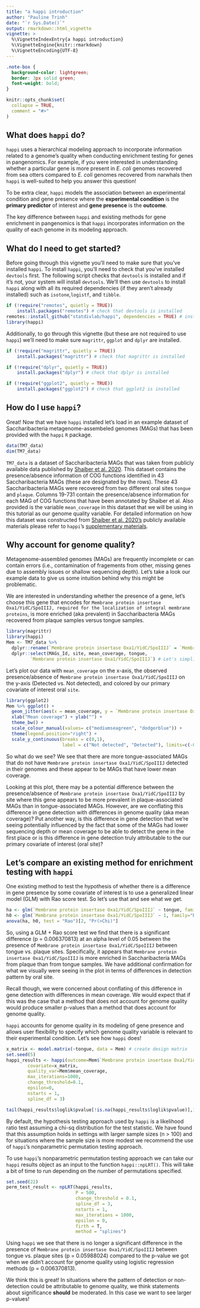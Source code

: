 ```yaml
---
title: "a happi introduction"
author: "Pauline Trinh" 
date: "`r Sys.Date()`"
output: rmarkdown::html_vignette
vignette: >
  %\VignetteIndexEntry{a happi introduction}
  %\VignetteEngine{knitr::rmarkdown}
  %\VignetteEncoding{UTF-8}
---
```

```css
.note-box {
  background-color: lightgreen;
  border: 3px solid green;
  font-weight: bold;
}
```

```r
knitr::opts_chunk$set(
  collapse = TRUE,
  comment = "#>"
)
```
## What does `happi` do? 
`happi` uses a hierarchical modeling approach to incorporate information related to a genome's quality when conducting enrichment testing for genes in pangenomics. For example, if you were interested in understanding whether a particular gene is more present in *E. coli* genomes recovered from sea otters compared to *E. coli* genomes recovered from narwhals then `happi` is well-suited to help you answer this question! 

To be extra clear, `happi` models the association between an experimental condition and gene presence where the **experimental condition** is the **primary predictor** of interest and **gene presence** is the **outcome**.

The key difference between `happi` and existing methods for gene enrichment in pangenomics is that `happi` incorporates information on the quality of each genome in its modeling approach. 

## What do I need to get started? 

Before going through this vignette you'll need to make sure that you've installed `happi`. 
To install `happi`, you'll need to check that you've installed `devtools` first. The following script checks that `devtools` is installed and if it's not, your system will install `devtools`. We'll then use `devtools` to install `happi` along with all its required dependencies (if they aren't already installed) such as `isotone`,`logistf`, and `tibble`. 

```r
if (!require("remotes", quietly = TRUE))
    install.packages("remotes") # check that devtools is installed
remotes::install_github("statdivlab/happi", dependencies = TRUE) # install dependencies for happi
library(happi)
```

Additionally, to go through this vignette (but these are not required to use `happi`) we'll need to make sure `magrittr`, `ggplot` and `dplyr` are installed. 
```r
if (!require("magrittr", quietly = TRUE))
    install.packages("magrittr") # check that magrittr is installed

if (!require("dplyr", quietly = TRUE))
    install.packages("dplyr") # check that dplyr is installed

if (!require("ggplot2", quietly = TRUE))
    install.packages("ggplot2") # check that ggplot2 is installed
```

## How do I use `happi`? 

Great! Now that we have `happi` installed let's load in an example dataset of Saccharibacteria metagenome-assembeled genomes (MAGs) that has been provided with the `happi` `R` package. 

```r
data(TM7_data)
dim(TM7_data)
```

`TM7_data` is a dataset of Saccharibacteria MAGs that was taken from publicly available data published by [Shaiber et al. 2020](https://doi.org/10.1186/s13059-020-02195-w). This dataset contains the presence/absence information of COG functions identified in 43 Saccharibacteria MAGs (these are designated by the rows). These 43 Saccharibacteria MAGs were recovered from two different oral sites `tongue` and `plaque`. Columns 19-731 contain the presence/absence information for each MAG of COG functions that have been annotated by Shaiber et al. Also provided is the variable `mean_coverage` in this dataset that we will be using in this tutorial as our genome quality variable. For detailed information on how this dataset was constructed from [Shaiber et al. 2020's](https://doi.org/10.1186/s13059-020-02195-w) publicly available materials please refer to `happi`'s [supplementary materials](https://github.com/statdivlab/happi_supplementary). 


## Why account for genome quality? 
Metagenome-assembled genomes (MAGs) are frequently incomplete or can contain errors (i.e., contamination of fragements from other, missing genes due to assembly issues or shallow sequencing depth). Let's take a look our example data to give us some intuition behind why this might be problematic. 

We are interested in understanding whether the presence of a gene, let's choose this gene that encodes for `Membrane protein insertase Oxa1/YidC/SpoIIIJ, required for the localization of integral membrane proteins`, is more enriched (aka prevalent) in Saccharibacteria MAGs recovered from plaque samples versus tongue samples. 

```r
library(magrittr)
library(happi)
Mem <- TM7_data %>% 
  dplyr::rename(`Membrane protein insertase Oxa1/YidC/SpoIIIJ` = `Membrane protein insertase Oxa1/YidC/SpoIIIJ, required for the localization of integral membrane proteins`) %>% 
  dplyr::select(MAGs_Id, site, mean_coverage, tongue,
         `Membrane protein insertase Oxa1/YidC/SpoIIIJ`) # Let's simplify our data and pull out the variables we'll need
```

Let's plot our data with `mean_coverage` on the x-axis, the observed presence/absence of `Membrane protein insertase Oxa1/YidC/SpoIIIJ` on the y-axis (Detected vs. Not detected), and colored by our primary covariate of interest oral `site`. 

```r
library(ggplot2)
Mem %>% ggplot() +
  geom_jitter(aes(x = mean_coverage, y = `Membrane protein insertase Oxa1/YidC/SpoIIIJ`, col = site, pch = site), height=0.08, width=0.00) +
  xlab("Mean coverage") + ylab("") +
  theme_bw() + 
  scale_colour_manual(values= c("mediumseagreen", "dodgerblue")) + 
  theme(legend.position="right") +
  scale_y_continuous(breaks = c(0,1),
                     label = c("Not detected", "Detected"), limits=c(-0.32, 1.1)) 
```

So what do we see? We see that there are more tongue-associated MAGs that do not have `Membrane protein insertase Oxa1/YidC/SpoIIIJ` detected in their genomes and these appear to be MAGs that have lower mean coverage. 

Looking at this plot, there may be a potential difference between the presence/absence of `Membrane protein insertase Oxa1/YidC/SpoIIIJ` by  site where this gene appears to be more prevalent in plaque-associated MAGs than in tongue-associated MAGs. However, are we conflating this difference in gene detection with differences in genome quality (aka mean coverage)? Put another way, is this difference  in gene detection that we're seeing potentially influenced by the fact that some of the MAGs had lower sequencing depth or mean coverage to be able to detect the gene in the first place or is this difference in gene detection truly attributable to the our primary covariate of interest (oral site)?  

## Let's compare an existing method for enrichment testing with `happi` 
One existing method to test the hypothesis of whether there is a difference in gene presence by some covariate of interest is to use a generalized linear model (GLM) with Rao score test. So let's use that and see what we get. 

```r
ha <- glm(`Membrane protein insertase Oxa1/YidC/SpoIIIJ` ~ tongue, family="binomial", data = Mem)
h0 <- glm(`Membrane protein insertase Oxa1/YidC/SpoIIIJ` ~ 1, family="binomial", data = Mem)
anova(ha, h0, test = "Rao")[2, "Pr(>Chi)"]
```

So, using a GLM + Rao score test we find that there is a significant difference (p = 0.006370813) at an alpha level of 0.05 between the presence of `Membrane protein insertase Oxa1/YidC/SpoIIIJ` between tongue vs. plaque sites. Specifically, it appears that `Membrane protein insertase Oxa1/YidC/SpoIIIJ` is more enriched in Saccharibacteria MAGs from plaque than from tongue samples. We have additional confirmation for what we visually  were seeing in the plot in terms of differences in detection pattern by oral site. 

Recall though, we were concerned about conflating of this difference in gene detection with differences in mean coverage. We would expect that if this was the case that a method that does not account for genome quality would produce smaller p-values than a method that does account for genome quality. 

`happi` accounts for genome quality in its modeling of gene presence and allows user flexibility to specify which genome quality variable is relevant to their experimental condition. Let's see how `happi` does! 

```r
x_matrix <- model.matrix(~tongue, data = Mem) # create design matrix
set.seed(5)
happi_results <- happi(outcome=Mem$`Membrane protein insertase Oxa1/YidC/SpoIIIJ`, 
        covariate=x_matrix, 
        quality_var=Mem$mean_coverage,
        max_iterations=1000, 
        change_threshold=0.1,
        epsilon=0, 
        nstarts = 1, 
        spline_df = 3)

tail(happi_results$loglik$pvalue[!is.na(happi_results$loglik$pvalue)],1)

```
By default, the hypothesis testing approach used by `happi` is a likelihood ratio test assuming a chi-sq distribution for the test statistic. We have found that this assumption  holds in settings with larger sample sizes (n > 100) and for situations where the sample size is more modest we recommend the use of `happi`'s nonparametric permutation testing approach. 

To use `happi`'s nonparametric permutation testing approach we can take our `happi` results object as an input to the function `happi::npLRT()`. This will take a bit of time to run depending on the number of permutations specified. 

```r
set.seed(22)
perm_test_result <- npLRT(happi_results, 
                          P = 500, 
                          change_threshold = 0.1, 
                          spline_df = 3, 
                          nstarts = 1, 
                          max_iterations = 1000, 
                          epsilon = 0, 
                          firth = T, 
                          method = "splines")
```
Using `happi` we see that there is no longer a significant difference in the presence of `Membrane protein insertase Oxa1/YidC/SpoIIIJ` between tongue vs. plaque sites (p = 0.05988024) compared to the p-value we got when we didn't account for genome quality using logistic regression methods (p = 0.006370813). 

We think this is great! In  situations where  the pattern of detection or non-detection could be attributable to genome quality, we think statements about significance **should** be moderated. In this case we want to see larger p-values! 